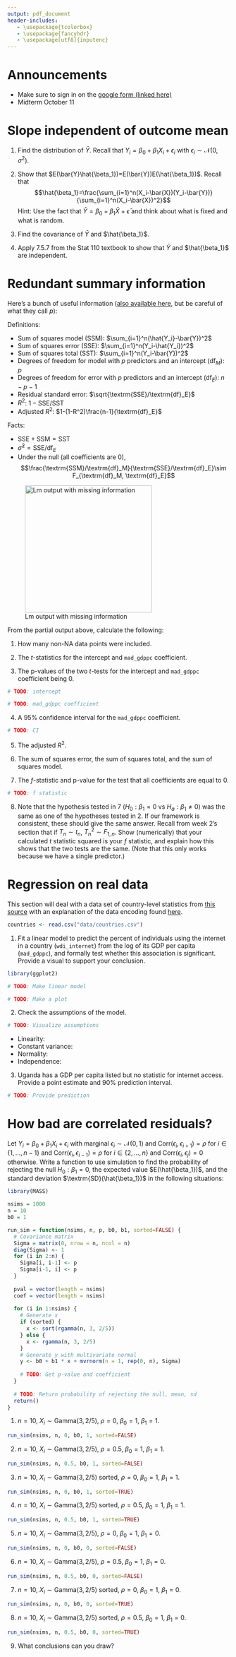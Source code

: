 ```yaml
---
output: pdf_document
header-includes:
   - \usepackage{tcolorbox}
   - \usepackage{fancyhdr}
   - \usepackage[utf8]{inputenc}
---
```


\pagestyle{fancy}
\fancyhf{}
\rhead{Will Nickols}
\lhead{Section 4}
\rfoot{Page \thepage}

# Announcements
- Make sure to sign in on the [google form (linked here)](https://forms.gle/JGvZP8CPUhaefnLT6)
- Midterm October 11

# Slope independent of outcome mean

1. Find the distribution of $\bar{Y}$.  Recall that $Y_i=\beta_0+\beta_1X_i+\epsilon_i$ with $\epsilon_i\sim\mathcal{N}(0,\sigma^2)$.

2. Show that $E(\bar{Y}\hat{\beta_1})=E(\bar{Y})E(\hat{\beta_1})$.  Recall that $$\hat{\beta_1}=\frac{\sum_{i=1}^n(X_i-\bar{X})(Y_i-\bar{Y})}{\sum_{i=1}^n(X_i-\bar{X})^2}$$
Hint: Use the fact that $\bar{Y}=\beta_0+\beta_1\bar{X}+\bar{\epsilon}$ and think about what is fixed and what is random.

3. Find the covariance of $\bar{Y}$ and $\hat{\beta_1}$.

4. Apply 7.5.7 from the Stat 110 textbook to show that $\bar{Y}$ and $\hat{\beta_1}$ are independent.

# Redundant summary information

Here's a bunch of useful information ([also available here](http://facweb.cs.depaul.edu/sjost/csc423/documents/f-test-reg.htm), but be careful of what they call $p$):

Definitions:

- Sum of squares model (SSM): $\sum_{i=1}^n(\hat{Y_i}-\bar{Y})^2$
- Sum of squares error (SSE): $\sum_{i=1}^n(Y_i-\hat{Y_i})^2$
- Sum of squares total (SST): $\sum_{i=1}^n(Y_i-\bar{Y})^2$
- Degrees of freedom for model with $p$ predictors and an intercept ($\textrm{df}_M$): $p$
- Degrees of freedom for error with $p$ predictors and an intercept ($\textrm{df}_E$): $n-p-1$
- Residual standard error: $\sqrt{\textrm{SSE}/\textrm{df}_E}$
- $R^2$: $1-\textrm{SSE}/\textrm{SST}$
- Adjusted $R^2$: $1-(1-R^2)\frac{n-1}{\textrm{df}_E}$

Facts:

- $\textrm{SSE} + \textrm{SSM} = \textrm{SST}$
- $\hat{\sigma}^2=\textrm{SSE}/\textrm{df}_E$
- Under the null (all coefficients are 0),
$$\frac{\textrm{SSM}/\textrm{df}_M}{\textrm{SSE}/\textrm{df}_E}\sim F_{\textrm{df}_M, \textrm{df}_E}$$

![Lm output with missing information](lm.PNG){height=3in}

From the partial output above, calculate the following:

1. How many non-NA data points were included.

2. The $t$-statistics for the intercept and `mad_gdppc` coefficient.

3. The p-values of the two $t$-tests for the intercept and `mad_gdppc` coefficient being 0.

```r
# TODO: intercept

# TODO: mad_gdppc coefficient
```

4. A 95\% confidence interval for the `mad_gdppc` coefficient.

```r
# TODO: CI
```

5. The adjusted $R^2$.

6. The sum of squares error, the sum of squares total, and the sum of squares model.

7. The $f$-statistic and p-value for the test that all coefficients are equal to 0.

```r
# TODO: f statistic
```

8. Note that the hypothesis tested in 7 ($H_0:\beta_1=0$ vs $H_a:\beta_1\neq0$) was the same as one of the hypotheses tested in 2.  If our framework is consistent, these should give the same answer.  Recall from week 2's section that if $T_n\sim t_n$, $T_n^2\sim F_{1,n}$.  Show (numerically) that your calculated $t$ statistic squared is your $f$ statistic, and explain how this shows that the two tests are the same.  (Note that this only works because we have a single predictor.)

# Regression on real data

This section will deal with a data set of country-level statistics from [this source](https://www.gu.se/en/quality-government/qog-data/data-downloads/standard-dataset) with an explanation of the data encoding found [here](https://www.qogdata.pol.gu.se/data/codebook_std_jan22.pdf).

```r
countries <- read.csv("data/countries.csv")
```

1. Fit a linear model to predict the percent of individuals using the internet in a country (`wdi_internet`) from the log of its GDP per capita (`mad_gdppc`), and formally test whether this association is significant.  Provide a visual to support your conclusion.

```r
library(ggplot2)

# TODO: Make linear model

# TODO: Make a plot
```

2. Check the assumptions of the model.

```r
# TODO: Visualize assumptions
```

- Linearity:
- Constant variance: 
- Normality:
- Independence:

3. Uganda has a GDP per capita listed but no statistic for internet access.  Provide a point estimate and 90\% prediction interval.

```r
# TODO: Provide prediction
```

# How bad are correlated residuals?

Let $Y_i=\beta_0+\beta_1X_i+\epsilon_i$ with marginal $\epsilon_i\sim\mathcal{N}(0, 1)$ and $\textrm{Corr}(\epsilon_i,\epsilon_{i+1})=\rho$ for $i\in\{1, ..., n-1\}$ and $\textrm{Corr}(\epsilon_i,\epsilon_{i-1})=\rho$ for $i\in\{2, ..., n\}$ and $\textrm{Corr}(\epsilon_i,\epsilon_{j})=0$ otherwise.  Write a function to use simulation to find the probability of rejecting the null $H_0:\beta_1=0$, the expected value $E(\hat{\beta_1})$, and the standard deviation $\textrm{SD}(\hat{\beta_1})$ in the following situations:

```r
library(MASS)

nsims = 1000
n = 10
b0 = 1

run_sim = function(nsims, n, p, b0, b1, sorted=FALSE) {
  # Covariance matrix
  Sigma = matrix(0, nrow = n, ncol = n)
  diag(Sigma) <- 1
  for (i in 2:n) {
    Sigma[i, i-1] <- p
    Sigma[i-1, i] <- p
  }
  
  pval = vector(length = nsims)
  coef = vector(length = nsims)
  
  for (i in 1:nsims) {
    # Generate x
    if (sorted) {
      x <- sort(rgamma(n, 3, 2/5))
    } else {
      x <- rgamma(n, 3, 2/5)
    }
    # Generate y with multivariate normal
    y <- b0 + b1 * x + mvrnorm(n = 1, rep(0, n), Sigma)
    
    # TODO: Get p-value and coefficient
  }
  
  # TODO: Return probability of rejecting the null, mean, sd
  return()
}

```

1. $n=10$, $X_i\sim\textrm{Gamma}(3, 2/5)$, $\rho=0$, $\beta_0=1$, $\beta_1=1$.

```r
run_sim(nsims, n, 0, b0, 1, sorted=FALSE)
```

2. $n=10$, $X_i\sim\textrm{Gamma}(3, 2/5)$, $\rho=0.5$, $\beta_0=1$, $\beta_1=1$.

```r
run_sim(nsims, n, 0.5, b0, 1, sorted=FALSE)
```

3. $n=10$, $X_i\sim\textrm{Gamma}(3, 2/5)$ sorted, $\rho=0$, $\beta_0=1$, $\beta_1=1$.

```r
run_sim(nsims, n, 0, b0, 1, sorted=TRUE)
```

4. $n=10$, $X_i\sim\textrm{Gamma}(3, 2/5)$ sorted, $\rho=0.5$, $\beta_0=1$, $\beta_1=1$.

```r
run_sim(nsims, n, 0.5, b0, 1, sorted=TRUE)
```

5. $n=10$, $X_i\sim\textrm{Gamma}(3, 2/5)$, $\rho=0$, $\beta_0=1$, $\beta_1=0$.

```r
run_sim(nsims, n, 0, b0, 0, sorted=FALSE)
```

6. $n=10$, $X_i\sim\textrm{Gamma}(3, 2/5)$, $\rho=0.5$, $\beta_0=1$, $\beta_1=0$.

```r
run_sim(nsims, n, 0.5, b0, 0, sorted=FALSE)
```

7. $n=10$, $X_i\sim\textrm{Gamma}(3, 2/5)$ sorted, $\rho=0$, $\beta_0=1$, $\beta_1=0$.

```r
run_sim(nsims, n, 0, b0, 0, sorted=TRUE)
```

8. $n=10$, $X_i\sim\textrm{Gamma}(3, 2/5)$ sorted, $\rho=0.5$, $\beta_0=1$, $\beta_1=0$.

```r
run_sim(nsims, n, 0.5, b0, 0, sorted=TRUE)
```

9. What conclusions can you draw?
